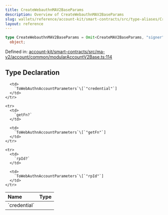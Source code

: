 ```yaml
---
title: CreateWebauthnMAV2BaseParams
description: Overview of CreateWebauthnMAV2BaseParams
slug: wallets/reference/account-kit/smart-contracts/src/type-aliases/CreateWebauthnMAV2BaseParams
layout: reference
---
```


```ts
type CreateWebauthnMAV2BaseParams = Omit<CreateMAV2BaseParams, "signer"> &
  object;
```

Defined in: [account-kit/smart-contracts/src/ma-v2/account/common/modularAccountV2Base.ts:114](https://github.com/alchemyplatform/aa-sdk/blob/5b9429f0f16dcd4ff822527b8de589e19e88faa7/account-kit/smart-contracts/src/ma-v2/account/common/modularAccountV2Base.ts#L114)

## Type Declaration

<table>
  <thead>
    <tr>
      <th align="left">Name</th>
      <th align="left">Type</th>
    </tr>
  </thead>

  <tbody>
    <tr>
      <td>
        `credential`
      </td>

      <td>
        `ToWebAuthnAccountParameters`\[`"credential"`]
      </td>
    </tr>

    <tr>
      <td>
        `getFn?`
      </td>

      <td>
        `ToWebAuthnAccountParameters`\[`"getFn"`]
      </td>
    </tr>

    <tr>
      <td>
        `rpId?`
      </td>

      <td>
        `ToWebAuthnAccountParameters`\[`"rpId"`]
      </td>
    </tr>

  </tbody>
</table>
